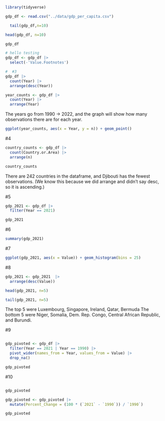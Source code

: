 

```r
library(tidyverse)
```




```r
gdp_df <- read.csv("../data/gdp_per_capita.csv")
```
```r
  tail(gdp_df,n=10)
```

```r
head(gdp_df, n=10)
```

```r
gdp_df
```

```r
# hello testing
gdp_df <- gdp_df |> 
  select(-'Value.Footnotes')
```

```r
#  #3
gdp_df |> 
  count(Year) |> 
  arrange(desc(Year))
```

```r
year_counts <- gdp_df |> 
  count(Year) |> 
  arrange(Year)
```
The years go from 1990 -> 2022, and the graph will show how many observations there are for each year. 

```r
ggplot(year_counts, aes(x = Year, y = n)) + geom_point()
```
#4 

```r
country_counts <- gdp_df |> 
  count(Country.or.Area) |> 
  arrange(n)
```

```r
country_counts
```
There are 242 countries in the dataframe, and Djibouti has the fewest observations. (We know this because we did arrange and didn't say desc, so it is ascending.)


#5

```r
gdp_2021 <- gdp_df |> 
  filter(Year == 2021)
```


```r
gdp_2021
```

#6 


```r
summary(gdp_2021)
```
#7


```r
ggplot(gdp_2021, aes(x = Value)) + geom_histogram(bins = 25)
```

#8

  
```r

gdp_2021 <- gdp_2021  |> 
  arrange(desc(Value))
```
  
```r
head(gdp_2021, n=5)
```
```r
tail(gdp_2021, n=5)
```
  The top 5 were Luxembourg, Singapore, Ireland, Qatar, Bermuda
  The bottom 5 were Niger, Somalia, Dem. Rep. Congo, Central African Republic, and Burundi.
  
  #9
  
```r
```


```r
gdp_pivoted <- gdp_df |> 
  filter(Year == 2021 | Year == 1990) |> 
  pivot_wider(names_from = Year, values_from = Value) |> 
  drop_na()
```
  
  
```r
gdp_pivoted
```

#10


```r

```



```r
gdp_pivoted
```


```r
gdp_pivoted <- gdp_pivoted |> 
  mutate(Percent_Change = (100 * (`2021` - `1990`)) / `1990`)
```

```r
gdp_pivoted
```

  